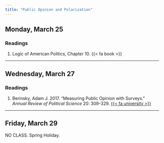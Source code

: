```yaml
---
title: "Public Opinion and Polarization"
---
```



## Monday, March 25

### Readings 

1. Logic of American Politics, Chapter 10. {{< fa book >}}


---


## Wednesday, March 27

### Readings

1. Berinsky, Adam J. 2017. "Measuring Public Opinion with Surveys." *Annual Review of Political Science* 20: 309-329. [{{< fa university >}}](https://go.openathens.net/redirector/agnesscott.edu?url=https%3A%2F%2Fdoi.org%2F10.1146%2Fannurev-polisci-101513-113724)


---


## Friday, March 29

NO CLASS. Spring Holiday.

